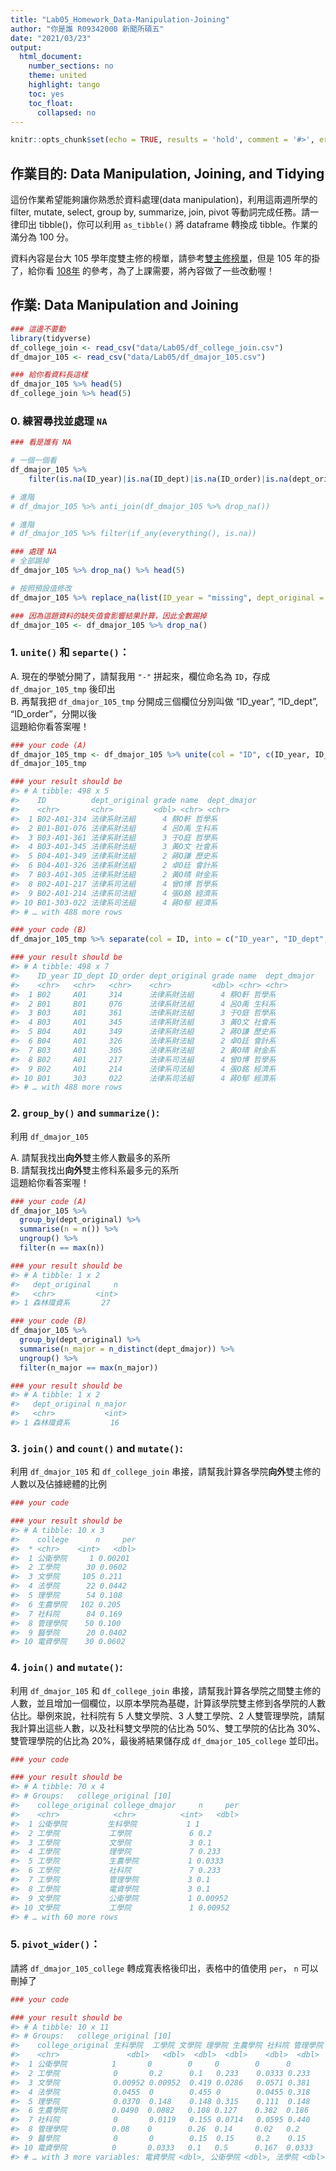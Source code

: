 ```yaml
---
title: "Lab05_Homework_Data-Manipulation-Joining"
author: "你是誰 R09342000 新聞所碩五"
date: "2021/03/23"
output:
  html_document:
    number_sections: no
    theme: united
    highlight: tango
    toc: yes
    toc_float:
      collapsed: no
---
```


```r
knitr::opts_chunk$set(echo = TRUE, results = 'hold', comment = '#>', error = TRUE)
```

## 作業目的: Data Manipulation, Joining, and Tidying

這份作業希望能夠讓你熟悉於資料處理(data manipulation)，利用這兩週所學的 filter, mutate, select, group by, summarize, join, pivot 等動詞完成任務。請一律印出 tibble()，你可以利用 `as_tibble()` 將 dataframe 轉換成 tibble。作業的滿分為 100 分。

資料內容是台大 105 學年度雙主修的榜單，請參考[雙主修榜單](https://reg227.aca.ntu.edu.tw/TMD/stuquery/doc/105%E9%9B%99%E4%B8%BB%E4%BF%AE%E6%A6%9C%E5%96%AE.pdf)，但是 105 年的掛了，給你看 [108年](http://reg227.aca.ntu.edu.tw/tmd/stuquery/doc/108%E9%9B%99%E4%B8%BB%E4%BF%AE%E6%A6%9C%E5%96%AE.pdf) 的參考，為了上課需要，將內容做了一些改動喔！

## 作業: Data Manipulation and Joining

```r
### 這邊不要動
library(tidyverse)
df_college_join <- read_csv("data/Lab05/df_college_join.csv")
df_dmajor_105 <- read_csv("data/Lab05/df_dmajor_105.csv")

### 給你看資料長這樣
df_dmajor_105 %>% head(5)
df_college_join %>% head(5)
```

### 0. 練習尋找並處理 `NA`

```r
### 看是誰有 NA

# 一個一個看
df_dmajor_105 %>%
    filter(is.na(ID_year)|is.na(ID_dept)|is.na(ID_order)|is.na(dept_original)|is.na(grade)|is.na(name)|is.na(dept_dmajor))

# 進階
# df_dmajor_105 %>% anti_join(df_dmajor_105 %>% drop_na())

# 進階
# df_dmajor_105 %>% filter(if_any(everything(), is.na))

### 處理 NA
# 全部踢掉
df_dmajor_105 %>% drop_na() %>% head(5)

# 按照預設值修改
df_dmajor_105 %>% replace_na(list(ID_year = "missing", dept_original = "unknown", grade = 0)) %>% head(5)

### 因為這題資料的缺失值會影響結果計算，因此全數踢掉
df_dmajor_105 <- df_dmajor_105 %>% drop_na()
```


### 1. `unite()` 和 `separte()`：

A. 現在的學號分開了，請幫我用 `"-"` 拼起來，欄位命名為 `ID`，存成 `df_dmajor_105_tmp` 後印出   
B. 再幫我把 `df_dmajor_105_tmp` 分開成三個欄位分別叫做 "ID_year", "ID_dept", "ID_order"，分開以後<span style="color: white;">回到一個人生活</span>   
這題給你看答案喔！

```r
### your code (A)
df_dmajor_105_tmp <- df_dmajor_105 %>% unite(col = "ID", c(ID_year, ID_dept, ID_order), sep = "-")
df_dmajor_105_tmp

### your result should be
#> # A tibble: 498 x 5
#>    ID          dept_original grade name  dept_dmajor
#>    <chr>       <chr>         <dbl> <chr> <chr>      
#>  1 B02-A01-314 法律系財法組      4 蔡O軒 哲學系     
#>  2 B01-B01-076 法律系財法組      4 呂O禹 生科系     
#>  3 B03-A01-361 法律系財法組      3 于O庭 哲學系     
#>  4 B03-A01-345 法律系財法組      3 黃O文 社會系     
#>  5 B04-A01-349 法律系財法組      2 蔣O謙 歷史系     
#>  6 B04-A01-326 法律系財法組      2 卓O廷 會計系     
#>  7 B03-A01-305 法律系財法組      2 黃O晴 財金系     
#>  8 B02-A01-217 法律系司法組      4 曾O博 哲學系     
#>  9 B02-A01-214 法律系司法組      4 張O銘 經濟系     
#> 10 B01-303-022 法律系司法組      4 蔣O郁 經濟系     
#> # … with 488 more rows

### your code (B)
df_dmajor_105_tmp %>% separate(col = ID, into = c("ID_year", "ID_dept", "ID_order"), sep = "-")

### your result should be
#> # A tibble: 498 x 7
#>    ID_year ID_dept ID_order dept_original grade name  dept_dmajor
#>    <chr>   <chr>   <chr>    <chr>         <dbl> <chr> <chr>      
#>  1 B02     A01     314      法律系財法組      4 蔡O軒 哲學系     
#>  2 B01     B01     076      法律系財法組      4 呂O禹 生科系     
#>  3 B03     A01     361      法律系財法組      3 于O庭 哲學系     
#>  4 B03     A01     345      法律系財法組      3 黃O文 社會系     
#>  5 B04     A01     349      法律系財法組      2 蔣O謙 歷史系     
#>  6 B04     A01     326      法律系財法組      2 卓O廷 會計系     
#>  7 B03     A01     305      法律系財法組      2 黃O晴 財金系     
#>  8 B02     A01     217      法律系司法組      4 曾O博 哲學系     
#>  9 B02     A01     214      法律系司法組      4 張O銘 經濟系     
#> 10 B01     303     022      法律系司法組      4 蔣O郁 經濟系     
#> # … with 488 more rows

```


### 2. `group_by()` and `summarize()`:

利用 `df_dmajor_105`

A. 請幫我找出**向外**雙主修人數最多的系所   
B. 請幫我找出**向外**雙主修科系最多元的系所   
這題給你看答案喔！

```r
### your code (A)
df_dmajor_105 %>%
  group_by(dept_original) %>%
  summarise(n = n()) %>%
  ungroup() %>%
  filter(n == max(n))

### your result should be
#> # A tibble: 1 x 2
#>   dept_original     n
#>   <chr>         <int>
#> 1 森林環資系       27

### your code (B)
df_dmajor_105 %>%
  group_by(dept_original) %>%
  summarise(n_major = n_distinct(dept_dmajor)) %>%
  ungroup() %>%
  filter(n_major == max(n_major))

### your result should be
#> # A tibble: 1 x 2
#>   dept_original n_major
#>   <chr>           <int>
#> 1 森林環資系         16
```


### 3. `join()` and `count()` and `mutate()`:

利用 `df_dmajor_105` 和 `df_college_join` 串接，請幫我計算各學院**向外**雙主修的人數以及佔據總體的比例

```r
### your code

### your result should be
#> # A tibble: 10 x 3
#>    college      n     per
#>  * <chr>    <int>   <dbl>
#>  1 公衛學院     1 0.00201
#>  2 工學院      30 0.0602 
#>  3 文學院     105 0.211  
#>  4 法學院      22 0.0442 
#>  5 理學院      54 0.108  
#>  6 生農學院   102 0.205  
#>  7 社科院      84 0.169  
#>  8 管理學院    50 0.100  
#>  9 醫學院      20 0.0402 
#> 10 電資學院    30 0.0602
```

### 4. `join()` and `mutate()`:

利用 `df_dmajor_105` 和 `df_college_join` 串接，請幫我計算各學院之間雙主修的人數，並且增加一個欄位，以原本學院為基礎，計算該學院雙主修到各學院的人數佔比。舉例來說，社科院有 5 人雙文學院、3 人雙工學院、2 人雙管理學院，請幫我計算出這些人數，以及社科雙文學院的佔比為 50%、雙工學院的佔比為 30%、雙管理學院的佔比為 20%，最後將結果儲存成 `df_dmajor_105_college` 並印出。

```r
### your code

### your result should be
#> # A tibble: 70 x 4
#> # Groups:   college_original [10]
#>    college_original college_dmajor     n     per
#>    <chr>            <chr>          <int>   <dbl>
#>  1 公衛學院         生科學院           1 1      
#>  2 工學院           工學院             6 0.2    
#>  3 工學院           文學院             3 0.1    
#>  4 工學院           理學院             7 0.233  
#>  5 工學院           生農學院           1 0.0333 
#>  6 工學院           社科院             7 0.233  
#>  7 工學院           管理學院           3 0.1    
#>  8 工學院           電資學院           3 0.1    
#>  9 文學院           公衛學院           1 0.00952
#> 10 文學院           工學院             1 0.00952
#> # … with 60 more rows
```

### 5. `pivot_wider()`：

請將 `df_dmajor_105_college` 轉成寬表格後印出，表格中的值使用 `per`， `n` 可以刪掉了

```r
### your code

### your result should be 
#> # A tibble: 10 x 11
#> # Groups:   college_original [10]
#>    college_original 生科學院  工學院 文學院 理學院 生農學院 社科院 管理學院
#>    <chr>               <dbl>   <dbl>  <dbl>  <dbl>    <dbl>  <dbl>    <dbl>
#>  1 公衛學院          1       0        0     0        0      0        0     
#>  2 工學院            0       0.2      0.1   0.233    0.0333 0.233    0.1   
#>  3 文學院            0.00952 0.00952  0.419 0.0286   0.0571 0.381    0.0571
#>  4 法學院            0.0455  0        0.455 0        0.0455 0.318    0.136 
#>  5 理學院            0.0370  0.148    0.148 0.315    0.111  0.148    0.0185
#>  6 生農學院          0.0490  0.0882   0.108 0.127    0.382  0.186    0.0294
#>  7 社科院            0       0.0119   0.155 0.0714   0.0595 0.440    0.0952
#>  8 管理學院          0.08    0        0.26  0.14     0.02   0.2      0.2   
#>  9 醫學院            0       0        0.15  0.15     0.2    0.15     0.1   
#> 10 電資學院          0       0.0333   0.1   0.5      0.167  0.0333   0.167 
#> # … with 3 more variables: 電資學院 <dbl>, 公衛學院 <dbl>, 法學院 <dbl>
```

